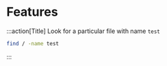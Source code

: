 # Features

:::action[Title]
Look for a particular file with name `test`

```bash
find / -name test
```
:::